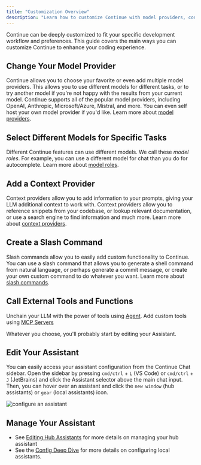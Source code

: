```yaml
---
title: "Customization Overview"
description: "Learn how to customize Continue with model providers, context providers, slash commands, and tools to create your perfect AI coding assistant"
---
```


Continue can be deeply customized to fit your specific development workflow and preferences. This guide covers the main ways you can customize Continue to enhance your coding experience.

## Change Your Model Provider

Continue allows you to choose your favorite or even add multiple model providers. This allows you to use different models for different tasks, or to try another model if you're not happy with the results from your current model. Continue supports all of the popular model providers, including OpenAI, Anthropic, Microsoft/Azure, Mistral, and more. You can even self host your own model provider if you'd like. Learn more about [model providers](/customize/model-providers/top-level/openai).

## Select Different Models for Specific Tasks

Different Continue features can use different models. We call these _model roles_. For example, you can use a different model for chat than you do for autocomplete. Learn more about [model roles](/customize/model-roles).

## Add a Context Provider

Context providers allow you to add information to your prompts, giving your LLM additional context to work with. Context providers allow you to reference snippets from your codebase, or lookup relevant documentation, or use a search engine to find information and much more. Learn more about [context providers](/customize/custom-providers).

## Create a Slash Command

Slash commands allow you to easily add custom functionality to Continue. You can use a slash command that allows you to generate a shell command from natural language, or perhaps generate a commit message, or create your own custom command to do whatever you want. Learn more about [slash commands](/customize/deep-dives/slash-commands).

## Call External Tools and Functions

Unchain your LLM with the power of tools using [Agent](/features/agent/quick-start). Add custom tools using [MCP Servers](/customization/mcp-tools)

Whatever you choose, you'll probably start by editing your Assistant.

## Edit Your Assistant

You can easily access your assistant configuration from the Continue Chat sidebar. Open the sidebar by pressing `cmd/ctrl` + `L` (VS Code) or `cmd/ctrl` + `J` (JetBrains) and click the Assistant selector above the main chat input. Then, you can hover over an assistant and click the `new window` (hub assistants) or `gear` (local assistants) icon.

![configure an assistant](/images/customization/images/configure-continue-a5c8c79f3304c08353f3fc727aa5da7e.png)

## Manage Your Assistant

- See [Editing Hub Assistants](/hub/assistants/edit-an-assistant) for more details on managing your hub assistant
- See the [Config Deep Dive](/reference) for more details on configuring local assistants.
